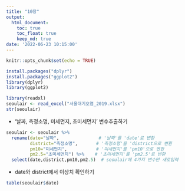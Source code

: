 ```yaml
---
title: "10장"
output:
  html_document:
    toc: true
    toc_float: true
    keep_md: true
date: '2022-06-23 10:15:00'
---
```


```r
knitr::opts_chunk$set(echo = TRUE)
```

```r
install.packages("dplyr")
install.packages("ggplot2")
library(dplyr)
library(ggplot2)
```
```r
library(readxl)
seoulair <- read_excel("서울대기오염_2019.xlsx")
str(seoulair)
```

- '날짜, 측정소명, 미세먼지, 초미세먼지' 변수추출하기
```r
seoulair <- seoulair %>% 
  rename(date="날짜",               # '날짜'를 'date'로 변환
         district="측정소명",       # '측정소명'을 'district으로 변환
         pm10="미세먼지",           # '미세먼지'를 'pm10'으로 변한
         pm2.5="초미세먼지") %>%    # '초미세먼지'를 'pm2.5'로 변환
  select(date,district,pm10,pm2.5)  # seoulair에 4가지 변수만 새로입력
```

- date와 district에서 이상치 확인하기
```r
table(seoulair$date)
```


